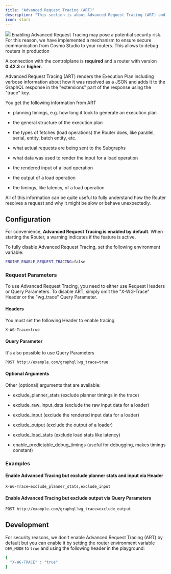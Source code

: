 ```yaml
---
title: "Advanced Request Tracing (ART)"
description: "This section is about Advanced Request Tracing (ART) and how you can leverage it to debug execution plans and understand exactly how the Router resolves a request."
icon: stars
---
```



<Frame>
   <img src="/images/router/ART.png" />
</Frame>

<Note>
  Enabling Advanced Request Tracing may pose a potential security risk. For this reason, we have implemented a mechanism to ensure secure communication from Cosmo Studio to your routers. This allows to debug routers in production

A connection with the controlplane is **required** and a router with version **0.42.3** or **higher.**
</Note>

Advanced Request Tracing (ART) renders the Execution Plan including verbose information about how it was resolved as a JSON and adds it to the GraphQL response in the "extensions" part of the response using the "trace" key.

You get the following information from ART

* planning timings, e.g. how long it took to generate an execution plan

* the general structure of the execution plan

* the types of fetches (load operations) the Router does, like parallel, serial, entity, batch entity, etc.

* what actual requests are being sent to the Subgraphs

* what data was used to render the input for a load operation

* the rendered input of a load operation

* the output of a load operation

* the timings, like latency, of a load operation

All of this information can be quite useful to fully understand how the Router resolves a request and why it might be slow or behave unexpectedly.

## Configuration

For convenience, **Advanced Request Tracing is enabled by default**. When starting the Router, a warning indicates if the feature is active.

To fully disable Advanced Request Tracing, set the following environment variable:

```bash
ENGINE_ENABLE_REQUEST_TRACING=false
```

### Request Parameters

To use Advanced Request Tracing, you need to either use Request Headers or Query Parameters. To disable ART, simply omit the "X-WG-Trace" Header or the "wg\_trace" Query Parameter.

#### Headers

You must set the following Header to enable tracing

```bash
X-WG-Trace=true
```

#### Query Parameter

It's also possible to use Query Parameters

```bash
POST http://example.com/graphql?wg_trace=true
```

#### Optional Arguments

Other (optional) arguments that are available:

* exclude\_planner\_stats (exclude planner timings in the trace)

* exclude\_raw\_input\_data (exclude the raw input data for a loader)

* exclude\_input (exclude the rendered input data for a loader)

* exclude\_output (exclude the output of a loader)

* exclude\_load\_stats (exclude load stats like latency)

* enable\_predictable\_debug\_timings (useful for debugging, makes timings constant)

### Examples

#### Enable Advanced Tracing but exclude planner stats and input via Header

```bash
X-WG-Trace=exclude_planner_stats,exclude_input
```

#### Enable Advanced Tracing but exclude output via Query Parameters

```bash
POST http://example.com/graphql?wg_trace=exclude_output
```

## Development

For security reasons, we don't enable Advanced Request Tracing (ART) by default but you can enable it by setting the router environment variable `DEV_MODE` to `true` and using the following header in the playground:

```bash
{
  "X-WG-TRACE" : "true"
}
```
